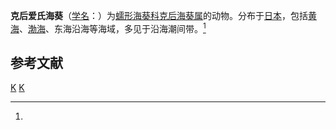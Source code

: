 {{Speciesbox
| taxon = Metedwardsia akkeski
| binomial_authority = (Uchida, 1968)<ref name='id9775'>{{cite web| url =http://www.bioinfo.cn/db05/BjdwSpecies.php?action=view&id=9775| title =克后爱氏海葵| work =《中国动物物种编目数据库》| publisher =中国科学院微生物研究所| author =中国科学院动物研究所| accessdate =2009-04-16| deadurl =yes| archiveurl =https://web.archive.org/web/20131203122335/http://www.bioinfo.cn/db05/BjdwSpecies.php?action=view| archivedate =2013-12-03}}</ref>
}}

'''克后爱氏海葵'''（[[学名|学名]]：{{lang|la|''Metedwardsia akkeski''}}）为[[蠕形海葵科|蠕形海葵科]][[克后海葵属|克后海葵属]]的动物。分布于[[日本|日本]]，包括[[黄海|黄海]]、[[渤海|渤海]]、东海沿海等海域，多见于沿海潮间带。<ref name='id9775'/>

== 参考文献 ==
{{reflist}}

{{Taxonbar|from=Q10890882}}

[[Category:克后海葵属|K]]
[[Category:1968年描述的动物|K]]


{{Cnidarian-stub}}